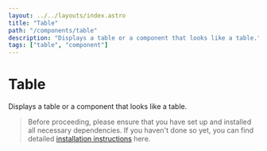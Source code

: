 ```yaml
---
layout: ../../layouts/index.astro
title: "Table"
path: "/components/table"
description: "Displays a table or a component that looks like a table."
tags: ["table", "component"]
---
```


# Table

Displays a table or a component that looks like a table.

> Before proceeding, please ensure that you have set up and installed all necessary dependencies.
> If you haven't done so yet, you can find detailed [installation instructions](/installation) here.


<ComponentPreview name="table" client:idle />

